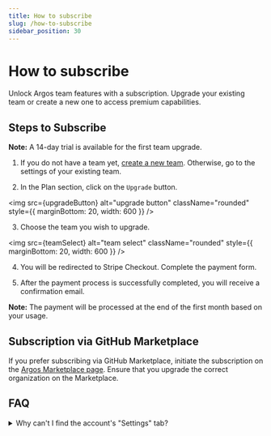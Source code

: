 ```yaml
---
title: How to subscribe
slug: /how-to-subscribe
sidebar_position: 30
---
```



# How to subscribe

Unlock Argos team features with a subscription. Upgrade your existing team or create a new one to access premium capabilities.

## Steps to Subscribe

**Note:** A 14-day trial is available for the first team upgrade.

1. If you do not have a team yet, [create a new team](https://app.argos-ci.com/teams/new). Otherwise, go to the settings of your existing team.

2. In the Plan section, click on the `Upgrade` button.

<img
  src={upgradeButton}
  alt="upgrade button"
  className="rounded"
  style={{ marginBottom: 20, width: 600 }}
/>

3. Choose the team you wish to upgrade.

<img
  src={teamSelect}
  alt="team select"
  className="rounded"
  style={{ marginBottom: 20, width: 600 }}
/>

4. You will be redirected to Stripe Checkout. Complete the payment form.

5. After the payment process is successfully completed, you will receive a confirmation email.

**Note:** The payment will be processed at the end of the first month based on your usage.

## Subscription via GitHub Marketplace

If you prefer subscribing via GitHub Marketplace, initiate the subscription on the [Argos Marketplace page](https://github.com/marketplace/argos-ci). Ensure that you upgrade the correct organization on the Marketplace.

## FAQ

<details>
  <summary>Why can't I find the account's "Settings" tab?</summary>
  <ul>
    <li>
      Perhaps you are in the "Project Settings" instead of "Team Settings".
    </li>
    <li>
      You may lack the necessary authorization to access the team settings.
      Consider updating your access permissions or seek assistance from a team
      owner.
    </li>
  </ul>
</details>
